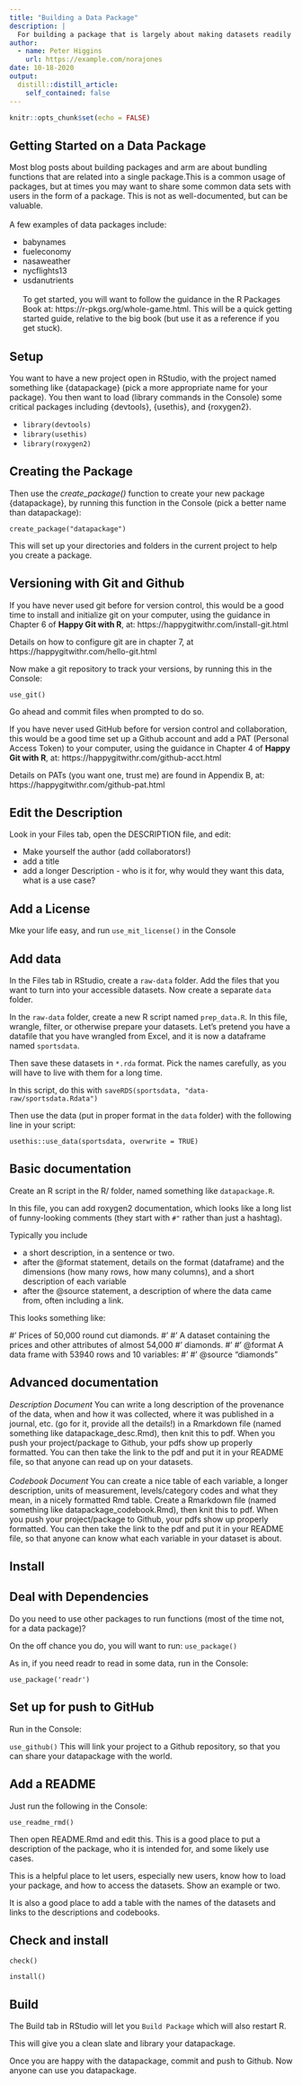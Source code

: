 ```yaml
---
title: "Building a Data Package"
description: |
  For building a package that is largely about making datasets readily available in R.
author:
  - name: Peter Higgins
    url: https://example.com/norajones
date: 10-18-2020
output:
  distill::distill_article:
    self_contained: false
---
```


```r
knitr::opts_chunk$set(echo = FALSE)
```

## Getting Started on a Data Package

Most blog posts about building packages and arm are about bundling functions that are related into a single package.This is a common usage of packages, but at times you may want to share some common data sets with users in the form of a package. This is not as well-documented, but can be valuable.
<br><br>
A few examples of data packages include:

- babynames
- fueleconomy
- nasaweather
- nycflights13
- usdanutrients
<br><br>
To get started, you will want to follow the guidance in the R Packages Book at: https://r-pkgs.org/whole-game.html.
This will be a quick getting started guide, relative to the big book (but use it as a reference if you get stuck).

## Setup
You want to have a new project open in RStudio, with the project named something like {datapackage} (pick a more appropriate name for your package). You then want to load (library commands in the Console) some critical packages including {devtools}, {usethis}, and {roxygen2}.

- `library(devtools)`
- `library(usethis)`
- `library(roxygen2)`

## Creating the Package
Then use the *create_package()* function to create your new package {datapackage}, by running this function in the Console (pick a better name than datapackage):

`create_package("datapackage")`

This will set up your directories and folders in the current project to help you create a package.

## Versioning with Git and Github
If you have never used git before for version control, this would be a good time to install and initialize git on your computer, using the guidance in Chapter 6 of **Happy Git with R**, at: 
https://happygitwithr.com/install-git.html 

Details on how to configure git are in chapter 7, at https://happygitwithr.com/hello-git.html

Now make a git repository to track your versions, by running this in the Console: 

`use_git()`

Go ahead and commit files when prompted to do so.

If you have never used GitHub before for version control and collaboration, this would be a good time set up a Github account and add a PAT (Personal Access Token) to your computer, using the guidance in Chapter 4 of **Happy Git with R**, at: 
https://happygitwithr.com/github-acct.html

Details on PATs (you want one, trust me) are found in Appendix B, at: https://happygitwithr.com/github-pat.html

## Edit the Description
Look in your Files tab, open the DESCRIPTION file, and edit:

- Make yourself the author (add collaborators!)
- add a title
- add a longer Description - who is it for, why would they want this data, what is a use case?

## Add a License
Mke your life easy, and 
run 
`use_mit_license()`
in the Console

## Add data
In the Files tab in RStudio, create a `raw-data` folder. Add the files that you want to turn into your accessible datasets. 
Now create a separate `data` folder. 

In the `raw-data` folder, create a new R script named `prep_data.R`.
In this file, wrangle, filter, or otherwise prepare your datasets. Let's pretend you have a datafile that you have wrangled from Excel, and it is now a dataframe named `sportsdata`.

Then save these datasets in `*.rda` format. Pick the names carefully, as you will have to live with them for a long time.

In this script, do this with
`saveRDS(sportsdata, "data-raw/sportsdata.Rdata")`

Then use the data (put in proper format in the `data` folder) with the following line in your script:

`usethis::use_data(sportsdata, overwrite = TRUE)`

## Basic documentation
Create an R script in the R/ folder, named something like `datapackage.R`.

In this file, you can add roxygen2 documentation, which looks like a long list of funny-looking comments (they start with `#"` rather than just a hashtag).

Typically you include 

- a short description, in a sentence or two.
- after the @format statement, details on the format (dataframe) and the dimensions (how many rows, how many columns), and a short description of each variable
- after the @source statement, a description of where the data came from, often including a link.

This looks something like:

#' Prices of 50,000 round cut diamonds.
#'
#' A dataset containing the prices and other attributes of almost 54,000
#' diamonds.
#'
#' @format A data frame with 53940 rows and 10 variables:
#' \describe{
#'   \item{price}{price, in US dollars}
#'   \item{carat}{weight of the diamond, in carats}
#'   ...
#' }
#' @source \url{http://www.diamondse.info/}
"diamonds"


## Advanced documentation
*Description Document* You can write a long description of the provenance of the data, when and how it was collected, where it was published in a journal, etc. (go for it, provide all the details!) in a Rmarkdown file (named something like datapackage_desc.Rmd), then knit this to pdf. When you push your project/package to Github, your pdfs show up properly formatted. You can then take the link to the pdf and put it in your README file, so that anyone can read up on your datasets.
<br><br>
*Codebook Document* You can create a nice table of each variable, a longer description, units of measurement, levels/category codes and what they mean, in a nicely formatted Rmd table. Create a Rmarkdown file (named something like datapackage_codebook.Rmd), then knit this to pdf. When you push your project/package to Github, your pdfs show up properly formatted. You can then take the link to the pdf and put it in your README file, so that anyone can know what each variable in your dataset is about.

## Install

## Deal with Dependencies
Do you need to use other packages to run functions (most of the time not, for a data package)?

On the off chance you do, you will want to run:
`use_package()`

As in, if you need readr to read in some data, run in the Console:

`use_package('readr')`

## Set up for push to GitHub
Run in the Console:

`use_github()`
This will link your project to a Github repository, so that you can share your datapackage with the world.

## Add a README
Just run the following in the Console:

`use_readme_rmd()`

Then open README.Rmd and edit this.
This is a good place to put a description of the package, who it is intended for, and some likely use cases. 

This is a helpful place to let users, especially new users, know how to load your package, and how to access the datasets. Show an example or two.

It is also a good place to add a table with the names of the datasets and links to the descriptions and codebooks.


## Check and install

`check()`

`install()`

## Build

The Build tab in RStudio will let you `Build Package` which will also restart R.

This will give you a clean slate and library your datapackage.

Once you are happy with the datapackage, commit and push to Github. Now anyone can use you datapackage.
